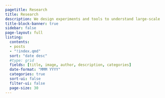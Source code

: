 ---
pagetitle: Research
title: Research
description: We design experiments and tools to understand large-scale neural computations.
title-block-banner: true
sidebar: false
page-layout: full
listing:
  contents: 
  - posts
  - "!index.qmd"
  sort: "date desc"
  #type: grid
  fields: [title, image, author, description, categories]
  date-format: "MMM YYYY"
  categories: true
  sort-ui: false
  filter-ui: false
  page-size: 30
---
